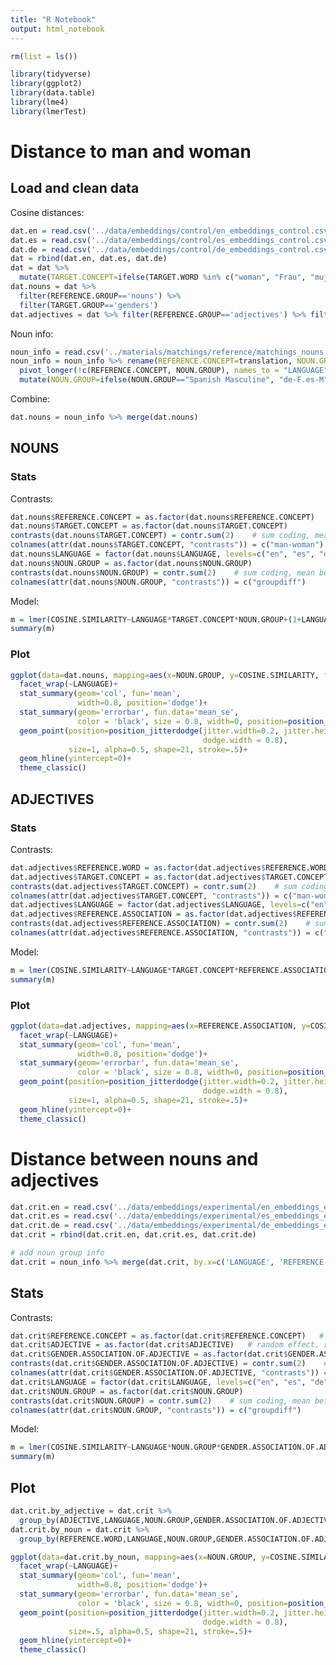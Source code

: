 ```yaml
---
title: "R Notebook"
output: html_notebook
---
```



```r
rm(list = ls())

library(tidyverse)
library(ggplot2)
library(data.table)
library(lme4)
library(lmerTest)
```

# Distance to man and woman

## Load and clean data

Cosine distances:
```r
dat.en = read.csv('../data/embeddings/control/en_embeddings_control.csv')
dat.es = read.csv('../data/embeddings/control/es_embeddings_control.csv')
dat.de = read.csv('../data/embeddings/control/de_embeddings_control.csv')
dat = rbind(dat.en, dat.es, dat.de)
dat = dat %>% 
  mutate(TARGET.CONCEPT=ifelse(TARGET.WORD %in% c("woman", "Frau", "mujer"), "woman", "man"))
dat.nouns = dat %>% 
  filter(REFERENCE.GROUP=='nouns') %>% 
  filter(TARGET.GROUP=='genders') 
dat.adjectives = dat %>% filter(REFERENCE.GROUP=='adjectives') %>% filter(TARGET.GROUP=='genders')
```

Noun info:
```r
noun_info = read.csv('../materials/matchings/reference/matchings_nouns.csv')
noun_info = noun_info %>% rename(REFERENCE.CONCEPT=translation, NOUN.GROUP=Group) %>%
  pivot_longer(!c(REFERENCE.CONCEPT, NOUN.GROUP), names_to = "LANGUAGE", values_to = "REFERENCE.WORD") %>%
  mutate(NOUN.GROUP=ifelse(NOUN.GROUP=="Spanish Masculine", "de-F.es-M", "de-M.es-F"))
```

Combine:
```r
dat.nouns = noun_info %>% merge(dat.nouns)
```

## NOUNS

### Stats

Contrasts:
```r
dat.nouns$REFERENCE.CONCEPT = as.factor(dat.nouns$REFERENCE.CONCEPT)   # random effect, reference level doesn't matter
dat.nouns$TARGET.CONCEPT = as.factor(dat.nouns$TARGET.CONCEPT)
contrasts(dat.nouns$TARGET.CONCEPT) = contr.sum(2)    # sum coding, mean between man and woman is the reference level
colnames(attr(dat.nouns$TARGET.CONCEPT, "contrasts")) = c("man-woman")
dat.nouns$LANGUAGE = factor(dat.nouns$LANGUAGE, levels=c("en", "es", "de"))   # dummy coding, en is the reference level
dat.nouns$NOUN.GROUP = as.factor(dat.nouns$NOUN.GROUP)
contrasts(dat.nouns$NOUN.GROUP) = contr.sum(2)    # sum coding, mean between man and woman is the reference level
colnames(attr(dat.nouns$NOUN.GROUP, "contrasts")) = c("groupdiff")
```

Model:
```r
m = lmer(COSINE.SIMILARITY~LANGUAGE*TARGET.CONCEPT*NOUN.GROUP+(1+LANGUAGE|REFERENCE.CONCEPT), data=dat.nouns, REML=FALSE)
summary(m)
```

### Plot

```r
ggplot(data=dat.nouns, mapping=aes(x=NOUN.GROUP, y=COSINE.SIMILARITY, fill=TARGET.CONCEPT))+
  facet_wrap(~LANGUAGE)+
  stat_summary(geom='col', fun='mean',
               width=0.8, position='dodge')+
  stat_summary(geom='errorbar', fun.data='mean_se',
               color = 'black', size = 0.8, width=0, position=position_dodge(width=0.8))+
  geom_point(position=position_jitterdodge(jitter.width=0.2, jitter.height=0,
                                           dodge.width = 0.8), 
             size=1, alpha=0.5, shape=21, stroke=.5)+
  geom_hline(yintercept=0)+
  theme_classic()
```
## ADJECTIVES

### Stats

Contrasts:
```r
dat.adjectives$REFERENCE.WORD = as.factor(dat.adjectives$REFERENCE.WORD)   # random effect, reference level doesn't matter
dat.adjectives$TARGET.CONCEPT = as.factor(dat.adjectives$TARGET.CONCEPT)
contrasts(dat.adjectives$TARGET.CONCEPT) = contr.sum(2)    # sum coding, mean between man and woman is the reference level
colnames(attr(dat.adjectives$TARGET.CONCEPT, "contrasts")) = c("man-woman")
dat.adjectives$LANGUAGE = factor(dat.adjectives$LANGUAGE, levels=c("en", "es", "de"))   # dummy coding, en is the reference level
dat.adjectives$REFERENCE.ASSOCIATION = as.factor(dat.adjectives$REFERENCE.ASSOCIATION)
contrasts(dat.adjectives$REFERENCE.ASSOCIATION) = contr.sum(2)    # sum coding, mean between man and woman is the reference level
colnames(attr(dat.adjectives$REFERENCE.ASSOCIATION, "contrasts")) = c("man-woman")
```

Model:
```r
m = lmer(COSINE.SIMILARITY~LANGUAGE*TARGET.CONCEPT*REFERENCE.ASSOCIATION+(1|REFERENCE.WORD), data=dat.adjectives, REML=FALSE)
summary(m)
```

### Plot

```r
ggplot(data=dat.adjectives, mapping=aes(x=REFERENCE.ASSOCIATION, y=COSINE.SIMILARITY, fill=TARGET.CONCEPT))+
  facet_wrap(~LANGUAGE)+
  stat_summary(geom='col', fun='mean',
               width=0.8, position='dodge')+
  stat_summary(geom='errorbar', fun.data='mean_se',
               color = 'black', size = 0.8, width=0, position=position_dodge(width=0.8))+
  geom_point(position=position_jitterdodge(jitter.width=0.2, jitter.height=0,
                                           dodge.width = 0.8), 
             size=1, alpha=0.5, shape=21, stroke=.5)+
  geom_hline(yintercept=0)+
  theme_classic()
```


# Distance between nouns and adjectives
```r
dat.crit.en = read.csv('../data/embeddings/experimental/en_embeddings_experimental.csv')
dat.crit.es = read.csv('../data/embeddings/experimental/es_embeddings_experimental.csv')
dat.crit.de = read.csv('../data/embeddings/experimental/de_embeddings_experimental.csv')
dat.crit = rbind(dat.crit.en, dat.crit.es, dat.crit.de)

# add noun group info
dat.crit = noun_info %>% merge(dat.crit, by.x=c('LANGUAGE', 'REFERENCE.WORD'), by.y=c('LANGUAGE', 'NOUN'))
```

## Stats

Contrasts:
```r
dat.crit$REFERENCE.CONCEPT = as.factor(dat.crit$REFERENCE.CONCEPT)   # random effect, reference level doesn't matter
dat.crit$ADJECTIVE = as.factor(dat.crit$ADJECTIVE)   # random effect, reference level doesn't matter
dat.crit$GENDER.ASSOCIATION.OF.ADJECTIVE = as.factor(dat.crit$GENDER.ASSOCIATION.OF.ADJECTIVE)
contrasts(dat.crit$GENDER.ASSOCIATION.OF.ADJECTIVE) = contr.sum(2)    # sum coding, mean between man and woman is the reference level
colnames(attr(dat.crit$GENDER.ASSOCIATION.OF.ADJECTIVE, "contrasts")) = c("masc-fem")
dat.crit$LANGUAGE = factor(dat.crit$LANGUAGE, levels=c("en", "es", "de"))   # dummy coding, en is the reference level
dat.crit$NOUN.GROUP = as.factor(dat.crit$NOUN.GROUP)
contrasts(dat.crit$NOUN.GROUP) = contr.sum(2)    # sum coding, mean between man and woman is the reference level
colnames(attr(dat.crit$NOUN.GROUP, "contrasts")) = c("groupdiff")
```

Model:
```r
m = lmer(COSINE.SIMILARITY~LANGUAGE*NOUN.GROUP*GENDER.ASSOCIATION.OF.ADJECTIVE+(1+LANGUAGE|REFERENCE.CONCEPT)+(1|ADJECTIVE), data=dat.crit, REML=FALSE)
summary(m)
```

## Plot

```r

dat.crit.by_adjective = dat.crit %>%
  group_by(ADJECTIVE,LANGUAGE,NOUN.GROUP,GENDER.ASSOCIATION.OF.ADJECTIVE) %>% summarize(COSINE.SIMILARITY=mean(COSINE.SIMILARITY))
dat.crit.by_noun = dat.crit %>%
  group_by(REFERENCE.WORD,LANGUAGE,NOUN.GROUP,GENDER.ASSOCIATION.OF.ADJECTIVE) %>% summarize(COSINE.SIMILARITY=mean(COSINE.SIMILARITY))

ggplot(data=dat.crit.by_noun, mapping=aes(x=NOUN.GROUP, y=COSINE.SIMILARITY, fill=GENDER.ASSOCIATION.OF.ADJECTIVE))+
  facet_wrap(~LANGUAGE)+
  stat_summary(geom='col', fun='mean',
               width=0.8, position='dodge')+
  stat_summary(geom='errorbar', fun.data='mean_se',
               color = 'black', size = 0.8, width=0, position=position_dodge(width=0.8))+
  geom_point(position=position_jitterdodge(jitter.width=0.2, jitter.height=0,
                                           dodge.width = 0.8), 
             size=.5, alpha=0.5, shape=21, stroke=.5)+
  geom_hline(yintercept=0)+
  theme_classic()
```


